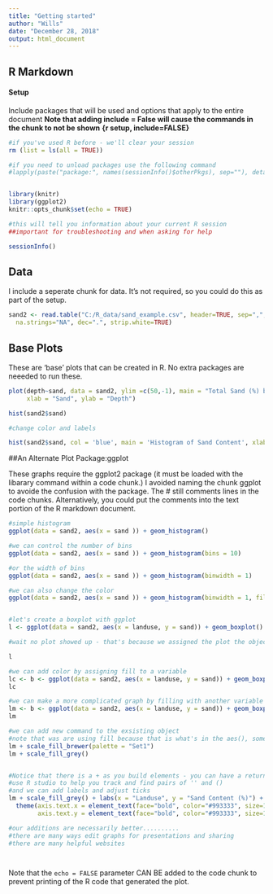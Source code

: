 ---
title: "Getting started"
author: "Wills"
date: "December 28, 2018"
output: html_document
---
## R Markdown

#### Setup
Include packages that will be used and options that apply to the entire document
__Note that adding include = False will cause the commands in the chunk to not be shown__
__{r setup, include=FALSE}__

```{r setup}

#if you've used R before - we'll clear your session
rm (list = ls(all = TRUE))

#if you need to unload packages use the following command
#lapply(paste("package:", names(sessionInfo()$otherPkgs), sep=""), detach, character.only = TRUE, unload = TRUE)


library(knitr)
library(ggplot2)
knitr::opts_chunk$set(echo = TRUE)

#this will tell you information about your current R session 
##important for troubleshooting and when asking for help

sessionInfo()


```

## Data

I include a seperate chunk for data. It's not required, so you could do this as part of the setup.

```{r data}

sand2 <- read.table("C:/R_data/sand_example.csv", header=TRUE, sep=",", 
  na.strings="NA", dec=".", strip.white=TRUE)

```

## Base Plots
These are 'base' plots that can be created in R.  No extra packages are neeeded to run these.

```{r histograms}

plot(depth~sand, data = sand2, ylim =c(50,-1), main = "Total Sand (%) by depth", 
     xlab = "Sand", ylab = "Depth")

hist(sand2$sand)

#change color and labels

hist(sand2$sand, col = 'blue', main = 'Histogram of Sand Content', xlab = 'Sand Content (%)')


```

##An Alternate Plot Package:ggplot

These graphs require the ggplot2 package (it must be loaded with the libarary command within a code chunk.)  I avoided naming the chunk ggplot to avoide the confusion with the package. The # still comments lines in the code chunks.  Alternatively, you could put the comments into the text portion of the R markdown document.


```{r GG_PLOTS}
#simple histogram
ggplot(data = sand2, aes(x = sand )) + geom_histogram()

#we can control the number of bins
ggplot(data = sand2, aes(x = sand )) + geom_histogram(bins = 10)

#or the width of bins
ggplot(data = sand2, aes(x = sand )) + geom_histogram(binwidth = 1)

#we can also change the color
ggplot(data = sand2, aes(x = sand )) + geom_histogram(binwidth = 1, fill = 'blue')


#let's create a boxplot with ggplot
l <- ggplot(data = sand2, aes(x = landuse, y = sand)) + geom_boxplot()

#wait no plot showed up - that's because we assigned the plot the object 'l'

l

#we can add color by assigning fill to a variable
lc <- b <- ggplot(data = sand2, aes(x = landuse, y = sand)) + geom_boxplot(aes(fill = landuse))
lc

#we can make a more complicated graph by filling with another variable
lm <- b <- ggplot(data = sand2, aes(x = landuse, y = sand)) + geom_boxplot(aes(fill = master))
lm

#we can add new command to the exsisting object 
#note that was are using fill because that is what's in the aes(), sometimes you'll use scale_color_
lm + scale_fill_brewer(palette = "Set1")
lm + scale_fill_grey()


#Notice that there is a + as you build elements - you can have a return after a comma within a () without a +
#use R studio to help you track and find pairs of '' and ()
#and we can add labels and adjust ticks
lm + scale_fill_grey() + labs(x = "Landuse", y = "Sand Content (%)") +
  theme(axis.text.x = element_text(face="bold", color="#993333", size=14, angle=45),
        axis.text.y = element_text(face="bold", color="#993333", size=14, angle=45))

#our additions are necessarily better..........
#there are many ways edit graphs for presentations and sharing
#there are many helpful websites




```


Note that the `echo = FALSE` parameter CAN BE added to the code chunk to prevent printing of the R code that generated the plot.
